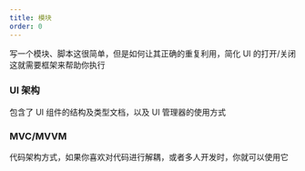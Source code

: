```yaml
---
title: 模块
order: 0
---
```


写一个模块、脚本这很简单，但是如何让其正确的重复利用，简化 UI 的打开/关闭这就需要框架来帮助你执行

### UI 架构

包含了 UI 组件的结构及类型文档，以及 UI 管理器的使用方式

### MVC/MVVM

代码架构方式，如果你喜欢对代码进行解耦，或者多人开发时，你就可以使用它
